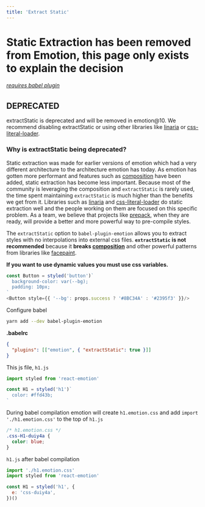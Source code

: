 ```yaml
---
title: 'Extract Static'
---
```


# Static Extraction has been removed from Emotion, this page only exists to explain the decision

###### [requires babel plugin](/docs/babel.md)

## DEPRECATED

extractStatic is deprecated and will be removed in emotion@10. We recommend disabling extractStatic or using other libraries like [linaria](https://github.com/callstack-io/linaria) or [css-literal-loader](https://github.com/4Catalyzer/css-literal-loader).

### Why is extractStatic being deprecated?

Static extraction was made for earlier versions of emotion which had a very different architecture to the architecture emotion has today. As emotion has gotten more performant and features such as [composition](/docs/composition.md) have been added, static extraction has become less important. Because most of the community is leveraging the composition and `extractStatic` is rarely used, the time spent maintaining `extractStatic` is much higher than the benefits we get from it. Libraries such as [linaria](https://github.com/callstack-io/linaria) and [css-literal-loader](https://github.com/4Catalyzer/css-literal-loader) do static extraction well and the people working on them are focused on this specific problem. As a team, we believe that projects like [prepack](https://github.com/facebook/prepack), when they are ready, will provide a better and more powerful way to pre-compile styles.

The `extractStatic` option to `babel-plugin-emotion` allows you to extract styles with no interpolations into external css files. **`extractStatic` is not recommended** because it **breaks [composition](/docs/composition.md)** and other powerful patterns from libraries like [facepaint](https://github.com/emotion-js/facepaint).

**If you want to use dynamic values you must use css variables.**

```javascript
const Button = styled('button')`
  background-color: var(--bg);
  padding: 10px;
`
<Button style={{ '--bg': props.success ? '#8BC34A' : '#2395f3' }}/>
```

Configure babel

```bash
yarn add --dev babel-plugin-emotion
```

**.babelrc**

```json
{
  "plugins": [["emotion", { "extractStatic": true }]]
}
```

This js file, `h1.js`

```jsx
import styled from 'react-emotion'

const H1 = styled('h1')`
  color: #ffd43b;
`
```

During babel compilation emotion will create `h1.emotion.css` and add `import './h1.emotion.css'` to the top of `h1.js`

```css
/* h1.emotion.css */
.css-H1-duiy4a {
  color: blue;
}
```

`h1.js` after babel compilation

```jsx
import './h1.emotion.css'
import styled from 'react-emotion'

const H1 = styled('h1', {
  e: 'css-duiy4a',
})()
```
